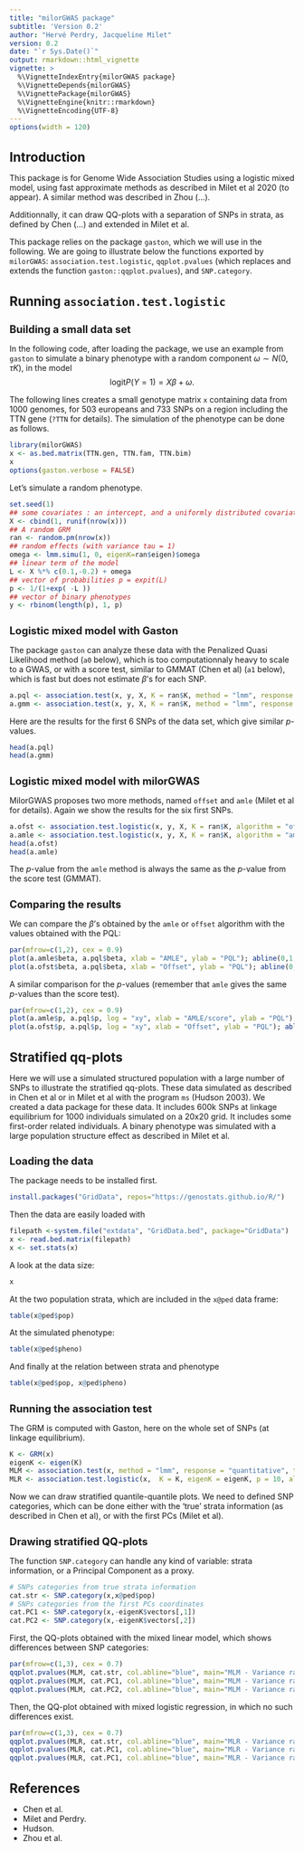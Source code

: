 ```yaml
---
title: "milorGWAS package"
subtitle: 'Version 0.2'
author: "Hervé Perdry, Jacqueline Milet"
version: 0.2
date: "`r Sys.Date()`"
output: rmarkdown::html_vignette
vignette: >
  %\VignetteIndexEntry{milorGWAS package}
  %\VignetteDepends{milorGWAS}
  %\VignettePackage{milorGWAS}
  %\VignetteEngine{knitr::rmarkdown}
  %\VignetteEncoding{UTF-8}
---
```

```r
options(width = 120)
```

<style type="text/css">
h1.title {
  font-size: 200%;
}

h1 {
  font-size: 160%;
}

h2 {
  font-size: 130%;
}

pre {
  padding: 0px;
  margin: 0 0 0.5em 0;
}

div.sourceCode {
  margin: 0px;
}

</style>

# Introduction

This package is for Genome Wide Association Studies using a logistic mixed model, using
fast approximate methods as described in Milet et al 2020 (to appear). 
A similar method was described in Zhou (...).

Additionnally, it can draw QQ-plots with a separation of SNPs in strata, as defined 
by Chen (...) and extended in Milet et al.

This package relies on the package `gaston`, which we will use in the following.
We are going to illustrate below the functions exported by `milorGWAS`: `association.test.logistic`, `qqplot.pvalues`
(which replaces and extends the function `gaston::qqplot.pvalues`), and `SNP.category`.

# Running `association.test.logistic`

## Building a small data set
In the following code, after loading the package, we use an example from `gaston`
to simulate a binary phenotype with a random component $\omega \sim N(0, \tau K)$,
in the model
$$ \text{logit} P(Y = 1) = X \beta + \omega.  $$ 


The following lines creates a small genotype matrix `x` containing data from 1000 genomes, for 503 europeans and 733 SNPs on
a region including the TTN gene (`?TTN` for details). The simulation of the phenotype can be
done as follows.

```r
library(milorGWAS)
x <- as.bed.matrix(TTN.gen, TTN.fam, TTN.bim)
x
options(gaston.verbose = FALSE)
```

Let's simulate a random phenotype.
```r
set.seed(1)
## some covariates : an intercept, and a uniformly distributed covariate.
X <- cbind(1, runif(nrow(x)))
## A random GRM
ran <- random.pm(nrow(x))
## random effects (with variance tau = 1)
omega <- lmm.simu(1, 0, eigenK=ran$eigen)$omega
## linear term of the model
L <- X %*% c(0.1,-0.2) + omega
## vector of probabilities p = expit(L)
p <- 1/(1+exp( -L ))
## vector of binary phenotypes
y <- rbinom(length(p), 1, p)
```

## Logistic mixed model with Gaston

The package `gaston` can analyze these data with the Penalized Quasi Likelihood method (`a0` below), which is too
computationnaly heavy to scale to a GWAS, or with a score test, similar to GMMAT (Chen et al) (`a1` below),
which is fast but does not estimate $\beta$'s for each SNP.

```r
a.pql <- association.test(x, y, X, K = ran$K, method = "lmm", response = "bin", test = "wald")
a.gmm <- association.test(x, y, X, K = ran$K, method = "lmm", response = "bin", test = "score")
```

Here are the results for the first 6 SNPs of the data set, which give similar $p$-values.

```r
head(a.pql)
head(a.gmm)
```

## Logistic mixed model with milorGWAS

MilorGWAS proposes two more methods, named `offset` and `amle` (Milet et al for details). 
Again we show the results for the six first SNPs.

```r
a.ofst <- association.test.logistic(x, y, X, K = ran$K, algorithm = "offset")
a.amle <- association.test.logistic(x, y, X, K = ran$K, algorithm = "amle")
head(a.ofst)
head(a.amle)
```

The $p$-value from the `amle` method is always the same as the $p$-value from the score test (GMMAT). 

## Comparing the results

We can compare the $\beta$'s obtained by the `amle` or `offset` algorithm with the values obtained with the PQL:
```r
par(mfrow=c(1,2), cex = 0.9)
plot(a.amle$beta, a.pql$beta, xlab = "AMLE", ylab = "PQL"); abline(0,1,col=4)
plot(a.ofst$beta, a.pql$beta, xlab = "Offset", ylab = "PQL"); abline(0,1,col=4)
```

A similar comparison for the $p$-values (remember that `amle` gives the same $p$-values than the score test).
```r
par(mfrow=c(1,2), cex = 0.9)
plot(a.amle$p, a.pql$p, log = "xy", xlab = "AMLE/score", ylab = "PQL"); abline(0,1,col=4)
plot(a.ofst$p, a.pql$p, log = "xy", xlab = "Offset", ylab = "PQL"); abline(0,1,col=4)
```

# Stratified qq-plots

Here we will use a simulated structured population with a large number of SNPs 
to illustrate the stratified qq-plots.
These data simulated as described in Chen et al or in Milet et al with the program `ms` 
(Hudson 2003).
We created a data package for these data. It includes 600k SNPs at linkage equilibrium 
for 1000 individuals simulated on a 20x20 grid. It includes some first-order related individuals.
A binary phenotype was simulated with a large population structure effect as described
in Milet et al.

## Loading the data

The package needs to be installed first.

```r
install.packages("GridData", repos="https://genostats.github.io/R/")
```

Then the data are easily loaded with
```r
filepath <-system.file("extdata", "GridData.bed", package="GridData")
x <- read.bed.matrix(filepath)
x <- set.stats(x)
```

A look at the data size:
```r
x
```
At the two population strata, which are included in the `x@ped` data frame:
```r
table(x@ped$pop)
```
At the simulated phenotype:
```r
table(x@ped$pheno)
```
And finally at the relation between strata and phenotype
```r
table(x@ped$pop, x@ped$pheno)
```

## Running the association test

The GRM is computed with Gaston, here on the whole set of SNPs (at linkage equilibrium).

```r
K <- GRM(x)
eigenK <- eigen(K)
```

```r
MLM <- association.test(x, method = "lmm", response = "quantitative", test = "wald", eigenK = eigenK, p = 10)
MLR <- association.test.logistic(x,  K = K, eigenK = eigenK, p = 10, algorithm = "amle")
```

Now we can draw stratified quantile-quantile plots. We need to defined SNP categories,
which can be done either with the 'true' strata information (as described in Chen et al), 
or with the first PCs (Milet et al).

## Drawing  stratified QQ-plots

The function `SNP.category` can handle any kind of variable: strata information, or a Principal Component 
as a proxy.

```r
# SNPs categories from true strata information
cat.str <- SNP.category(x,x@ped$pop) 
# SNPs categories from the first PCs coordinates
cat.PC1 <- SNP.category(x,-eigenK$vectors[,1]) 
cat.PC2 <- SNP.category(x,-eigenK$vectors[,2])
```

First, the QQ-plots obtained with the mixed linear model, which shows differences between SNP categories:
```r
par(mfrow=c(1,3), cex = 0.7)
qqplot.pvalues(MLM, cat.str, col.abline="blue", main="MLM - Variance ratio from strata", pch = 16)
qqplot.pvalues(MLM, cat.PC1, col.abline="blue", main="MLM - Variance ratio from PC1", pch = 16)
qqplot.pvalues(MLM, cat.PC2, col.abline="blue", main="MLM - Variance ratio from PC2", pch = 16)
```

Then, the QQ-plot obtained with mixed logistic regression, in which no such differences exist.
```r
par(mfrow=c(1,3), cex = 0.7)
qqplot.pvalues(MLR, cat.str, col.abline="blue", main="MLR - Variance ratio from strata", pch = 16)
qqplot.pvalues(MLR, cat.PC1, col.abline="blue", main="MLR - Variance ratio from PC1", pch = 16)
qqplot.pvalues(MLR, cat.PC1, col.abline="blue", main="MLR - Variance ratio from PC2", pch = 16)
```

# References

* Chen et al.
* Milet and Perdry.
* Hudson.
* Zhou et al.


